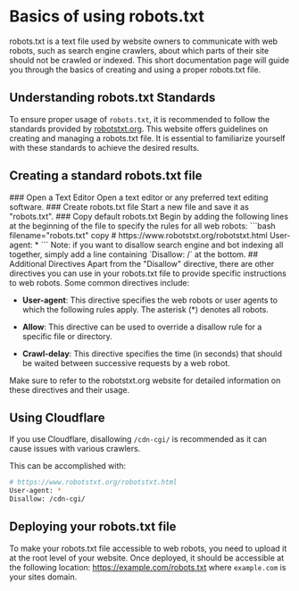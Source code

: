 
# Basics of using robots.txt

robots.txt is a text file used by website owners to communicate with web robots, such as search engine crawlers, about which parts of their site should not be crawled or indexed. This short documentation page will guide you through the basics of creating and using a proper robots.txt file.

## Understanding robots.txt Standards
To ensure proper usage of `robots.txt`, it is recommended to follow the standards provided by [robotstxt.org](https://www.robotstxt.org/robotstxt.html). This website offers guidelines on creating and managing a robots.txt file. It is essential to familiarize yourself with these standards to achieve the desired results.


## Creating a standard robots.txt file
<Steps>
### Open a Text Editor
Open a text editor or any preferred text editing software.
### Create robots.txt file
Start a new file and save it as "robots.txt".
### Copy default robots.txt
Begin by adding the following lines at the beginning of the file to specify the rules for all web robots:
```bash filename="robots.txt" copy
# https://www.robotstxt.org/robotstxt.html
User-agent: *
```
Note: if you want to disallow search engine and bot indexing all together, simply add a line containing `Disallow: /` at the bottom.
</Steps>
## Additional Directives
Apart from the "Disallow" directive, there are other directives you can use in your robots.txt file to provide specific instructions to web robots. Some common directives include:

* **User-agent**: This directive specifies the web robots or user agents to which the following rules apply. The asterisk (*) denotes all robots.

* **Allow**: This directive can be used to override a disallow rule for a specific file or directory.

* **Crawl-delay**: This directive specifies the time (in seconds) that should be waited between successive requests by a web robot.

Make sure to refer to the robotstxt.org website for detailed information on these directives and their usage.

## Using Cloudflare

If you use Cloudflare, disallowing `/cdn-cgi/` is recommended as it can cause issues with various crawlers.

This can be accomplished with:
```bash filename="robots.txt" copy
# https://www.robotstxt.org/robotstxt.html
User-agent: *
Disallow: /cdn-cgi/
```

## Deploying your robots.txt file
To make your robots.txt file accessible to web robots, you need to upload it at the root level of your website. Once deployed, it should be accessible at the following location: https://example.com/robots.txt where `example.com` is your sites domain.
